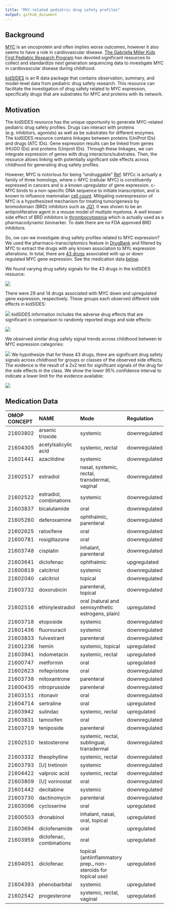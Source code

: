 ```yaml
---
title: "MYC-related pediatric drug safety profiles"
output: github_document
---
```


## Background

[MYC](https://en.wikipedia.org/wiki/Myc#:~:text=The%20Myc%20family%20consists%20of,the%20viral%20gene%20v%2Dmyc.&text=In%20cancer%2C%20c%2Dmyc%20is,often%20constitutively%20(persistently)%20expressed) is an oncoprotein and often implies worse outcomes, however it also seems to have a role in cardiovascular disease. [The Gabriella Miller Kids First Pediatric Research Program](https://kidsfirstdrc.org) has devoted significant resources to collect and standardize next generation sequencing data to investigate MYC in cardiovascular disease during childhood. 

[kidSIDES](https://github.com/ngiangre/kidsides) is an R data package that contains observation, summary, and model-level data from pediatric drug safety research. This resource can facilitate the investigation of drug safety related to MYC expression, specifically drugs that are substrates for MYC and proteins with its network. 

## Motivation

The kidSIDES resource has the unique opportunity to generate MYC-related pediatric drug safety profiles. Drugs can interact with proteins (e.g. inhibitors, agonists) as well as be substrates for different enzymes. The kidSIDES resource contains linkages between proteins (UniProt IDs) and drugs (ATC IDs). Gene expression results can be linked from genes (HUGO IDs) and proteins (Uniprot IDs). Through these linkages, we can integrate expression of genes with drug interactors/substrates. Then, the resource allows linking with potentially significant side effects across childhood for generating drug safety profiles. 

However, MYC is notorious for being "undruggable" [Ref](https://www.ncbi.nlm.nih.gov/pmc/articles/PMC6337544/). MYCc is actually a family of three homologs, where c-MYC (cellular MYC) is constituently expressed in cancers and is a known upregulator of gene expression. c-MYC binds to a non-specific DNA sequence to initiate transcription, and is known to influence mammalian [cell count](https://pubmed.ncbi.nlm.nih.gov/11742404/). Mitigating overexpression of MYC is a hypothesized mechanism for treating tumorigenesis by bromodomain (BRD) inhibitors such as [JQ1](http://www.ncbi.nlm.nih.gov/pubmed/21889194). It was shown to be an antiproliferative agent in a mouse model of multiple myeloma. A well known side effect of BRD inhibitors is [thrombocytopenia](http://www.ncbi.nlm.nih.gov/pubmed/32989227) which is actually used as a pharmacodynamic biomarker. To date there are no FDA approved BRD inhibitors. 

So, ow can we investigate drug safety profiles related to MYC expression? We used the pharmaco-transcriptomics feature in [DrugBank](https://go.drugbank.com/pharmaco/transcriptomics) and filtered by MYC to extract the drugs with any known association to MYc expression alterations. In total, there are [43 drugs](Drug names taken from [pharmaco-transcriptomics table on Drugbank where Gene==MYC](https://go.drugbank.com/pharmaco/transcriptomics?q%5Bg%5B0%5D%5D%5Bm%5D=or&q%5Bg%5B0%5D%5D%5Bdrug_approved_true%5D=all&q%5Bg%5B0%5D%5D%5Bdrug_nutraceutical_true%5D=all&q%5Bg%5B0%5D%5D%5Bdrug_illicit_true%5D=all&q%5Bg%5B0%5D%5D%5Bdrug_investigational_true%5D=all&q%5Bg%5B0%5D%5D%5Bdrug_withdrawn_true%5D=all&q%5Bg%5B0%5D%5D%5Bdrug_experimental_true%5D=all&q%5Bg%5B1%5D%5D%5Bm%5D=or&q%5Bg%5B1%5D%5D%5Bdrug_available_in_us_true%5D=all&q%5Bg%5B1%5D%5D%5Bdrug_available_in_ca_true%5D=all&q%5Bg%5B1%5D%5D%5Bdrug_available_in_eu_true%5D=all&commit=Apply+Filter&q%5Bdrug_precise_names_name_cont%5D=&q%5Bgene_symbol_eq%5D=MYC&q%5Bgene_id_eq%5D=&q%5Bchange_eq%5D=&q%5Binteraction_cont%5D=&q%5Bchromosome_location_cont%5D=)
) associated with up or down regulated MYC gene expression. See the medication data [below](#meds). 

We found varying drug safety signals for the 43 drugs in the kidSIDES resource:

![](imgs/number_of_side_effects_for_myc_related_drug_signals.png)

There were 29 and 14 drugs associated with MYC down and upregulated gene expression, respectively. These groups each observed different side effects in kidSIDES:

![](imgs/number_of_side_effects_for_myc_related_drug_signals_by_expression.png)
kidSIDES information includes the adverse drug effects that are significant in comparison to randomly reported drugs and side effects:

![](imgs/number_of_significant_side_effects_for_myc_related_drug_signals_by_expression.png)

We observed similar drug safety signal trends across childhood between te MYC expression categories:

![](imgs/normalized_dgam_scores_for_myc_related_signals_by_expression.png)
We hypothesize that for these 43 drugs, there are significant drug safety signals across childhood for groups or classes of the observed side effects. The evidence is the result of a 2x2 test for significant signals of the drug for the side effects in the class. We show the lower 95% confidence interval to indicate a lower limit for the evidence available:

![](imgs/enrichment_of_significant_myc_related_signals_by_expression.png)

## Medication Data<a name="meds"></a>

|OMOP CONCEPT   | NAME   | Mode | Regulation |
|:--------------|:----   | :--- |:---------- |
|21603802|arsenic trioxide| systemic|downregulated |
|21604305|acetylsalicylic acid| systemic, rectal|downregulated|
|21601441|azacitidine| systemic|downregulated|
|21602517|estradiol| nasal, systemic, rectal, transdermal, vaginal|downregulated|
|21602522|estradiol, combinations| systemic| downregulated|
|21603837|bicalutamide| oral|downregulated|
|21605260|deferoxamine| ophthalmic, parenteral|downregulated|
|21602625|raloxifene| oral|downregulated|
|21600781|rosiglitazone| oral|downregulated|
|21603748|cisplatin|inhalant, parenteral|downregulated|
|21603641|diclofenac|ophthalmic| upgregulated|
|21600819|calcitriol|systemic| downregulated|
|21602040|calcitriol|topical| downregulated|
|21603732|doxorubicin|parenteral, topical|downregulated|
|21602516|ethinylestradiol|oral (natural and semisynthetic estrogens, plain)| upregulated|
|21603718|etoposide|systemic|downregulated|
|21601436|fluorouracil|systemic|downregulated|
|21603833|fulvestrant|parenteral|downregulated|
|21601236|hemin|systemic, topical|upregulated|
|21603941|indometacin|systemic, rectal|upregulated|
|21600747|metformin|oral|upregulated|
|21602623|mifepristone|oral|downregulated|
|21603738|mitoxantrone|parenteral|downregulated|
|21600435|nitroprusside|parenteral|downregulated|
|21603151|ritonavir| oral|downregulated|
|21604714|sertraline| oral| upregulated|
|21603942|sulindac|systemic, rectal|upregulated|
|21603831|tamoxifen|oral|downregulated|
|21603719|teniposide|parenteral|downregulated|
|21602510|testosterone|systemic, rectal, sublingual, transdermal|downregulated|
|21603332|theophylline|systemic, rectal|downregulated|
|21603793|[U] tretinoin|systemic|downregulated|
|21604422|valproic acid|systemic, rectal|downregulated|
|21603809|[U] vorinostat| oral|downregulated|
|21601442|decitabine| systemic|downregulated|
|21603730|dactinomycin|parenteral|downregulated|
|21603096|cycloserine| oral|upregulated|
|21600503|dronabinol| inhalant, nasal, oral, topical|upregulated|
|21603694|diclofenamide| oral|upregulated|
|21603959|diclofenac, combinations| oral|upregulated|
|21604051|diclofenac| topical (antiinflammatory prep., non-steroids for topical use)|upregulated|
|21604393|phenobarbital| systemic|upregulated|
|21602542|progesterone| systemic, rectal, vaginal|upregulated|

